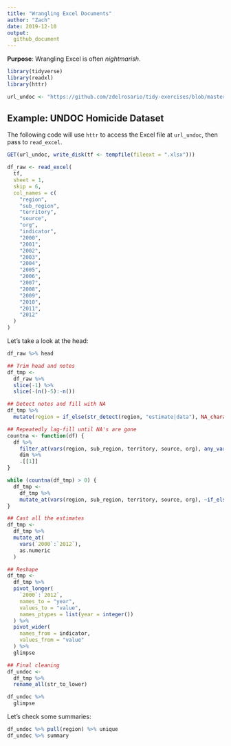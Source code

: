 ```yaml
---
title: "Wrangling Excel Documents"
author: "Zach"
date: 2019-12-10
output:
  github_document
---
```


**Purpose**: Wrangling Excel is often *nightmarish*.

```r
library(tidyverse)
library(readxl)
library(httr)

url_undoc <- "https://github.com/zdelrosario/tidy-exercises/blob/master/2019/2019-12-10-news-plots/GSH2013_Homicide_count_and_rate.xlsx?raw=true"
```

## Example: UNDOC Homicide Dataset
<!-- -------------------------------------------------- -->

The following code will use `httr` to access the Excel file at `url_undoc`, then
pass to `read_excel`.

```r
GET(url_undoc, write_disk(tf <- tempfile(fileext = ".xlsx")))

df_raw <- read_excel(
  tf,
  sheet = 1,
  skip = 6,
  col_names = c(
    "region",
    "sub_region",
    "territory",
    "source",
    "org",
    "indicator",
    "2000",
    "2001",
    "2002",
    "2003",
    "2004",
    "2005",
    "2006",
    "2007",
    "2008",
    "2009",
    "2010",
    "2011",
    "2012"
  )
)
```

Let's take a look at the head:

```r
df_raw %>% head
```

```r
## Trim head and notes
df_tmp <-
  df_raw %>%
  slice(-1) %>%
  slice(-(n()-5):-n())

## Detect notes and fill with NA
df_tmp %>%
  mutate(region = if_else(str_detect(region, "estimate|data"), NA_character_, region))

## Repeatedly lag-fill until NA's are gone
countna <- function(df) {
  df %>%
    filter_at(vars(region, sub_region, territory, source, org), any_vars(is.na(.))) %>%
    dim %>%
    .[[1]]
}

while (countna(df_tmp) > 0) {
  df_tmp <-
    df_tmp %>%
    mutate_at(vars(region, sub_region, territory, source, org), ~if_else(is.na(.), lag(.), .))
}

## Cast all the estimates
df_tmp <-
  df_tmp %>%
  mutate_at(
    vars(`2000`:`2012`),
    as.numeric
  )

## Reshape
df_tmp <-
  df_tmp %>%
  pivot_longer(
    `2000`:`2012`,
    names_to = "year",
    values_to = "value",
    names_ptypes = list(year = integer())
  ) %>%
  pivot_wider(
    names_from = indicator,
    values_from = "value"
  ) %>%
  glimpse

## Final cleaning
df_undoc <-
  df_tmp %>%
  rename_all(str_to_lower)

df_undoc %>%
  glimpse
```

Let's check some summaries:

```r
df_undoc %>% pull(region) %>% unique
df_undoc %>% summary
```
